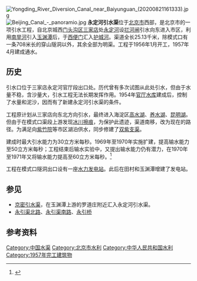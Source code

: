 {{coord|39.918615|116.276284|display=title}}
[[File:Yongding_River_Diversion_Canal_near_Baiyunguan_(20200821161333).jpg|thumb]]
[[File:Beijing_Canal_-_panoramio.jpg|thumb]]
'''永定河引水渠'''位于[[北京市|北京市]]西部，是北京市的一项引水工程，自北京城西[[门头沟区|门头沟区]][[三家店|三家店]]处[[永定河|永定河]]设[[三家店拦河闸|拦河闸]]引水向东进入市区，利用[[南旱河|南旱河]]引入[[玉渊潭|玉渊潭]]后，于[[西便门|西便门]]汇入[[南护城河_(北京市)|护城河]]。渠道全长25.13千米，除模式口有一条708米长的穿山隧洞以外，其余全部为明渠。工程于1956年1月开工，1957年4月建成通水。

== 历史 ==
引水口位于三家店永定河官厅段出口处。历代曾有多次试图从此处引水，但由于水量不稳，含沙量大，引水工程无法长期发挥作用。1954年[[官厅水库|官厅水库]]建成后，控制了水量和泥沙，因而有了新建永定河引水渠的条件。

工程原计划从三家店向东北方向引水，最终进入海淀区[[高水湖|高水湖]]、[[养水湖|养水湖]]、[[昆明湖|昆明湖]]。但由于在模式口渠段上游发现[[中国第四纪冰川遗迹陈列馆|冰川擦痕]]，为保护此遗迹，渠道南移，改为现在的路径。为满足向[[紫竹院|紫竹院]]等市区湖泊供水，同步修建了[[双紫支渠|双紫支渠]]。

建成时最大引水能力为30立方米每秒。1969年至1970年实施扩建，提高输水能力至50立方米每秒；工程结束后输水实验中，又提出输水能力仍有潜力，在1970年至1971年又将输水能力提高至60立方米每秒。<ref>{{cite book|title=北京志·地质矿产水利气象卷·水利志|author=北京市地方志编纂委员会|publisher=北京出版社|year=2000|pages=306-311}}</ref>

工程在模式口隧洞出口设有一座[[水力发电站|水力发电站]]。此后在田村和玉渊潭增建了发电站。

== 参见 ==
*[[京密引水渠|京密引水渠]]，在玉渊潭上游的罗道庄附近汇入永定河引水渠。
*[[永引渠北路|永引渠北路]]、[[永引渠南路|永引渠南路]]、[[永引桥|永引桥]]

== 参考资料 ==
{{reflist}}

[[Category:中国水渠|Category:中国水渠]]
[[Category:北京市水利|Category:北京市水利]]
[[Category:中华人民共和国水利|Category:中华人民共和国水利]]
[[Category:1957年完工建筑物|Category:1957年完工建筑物]]